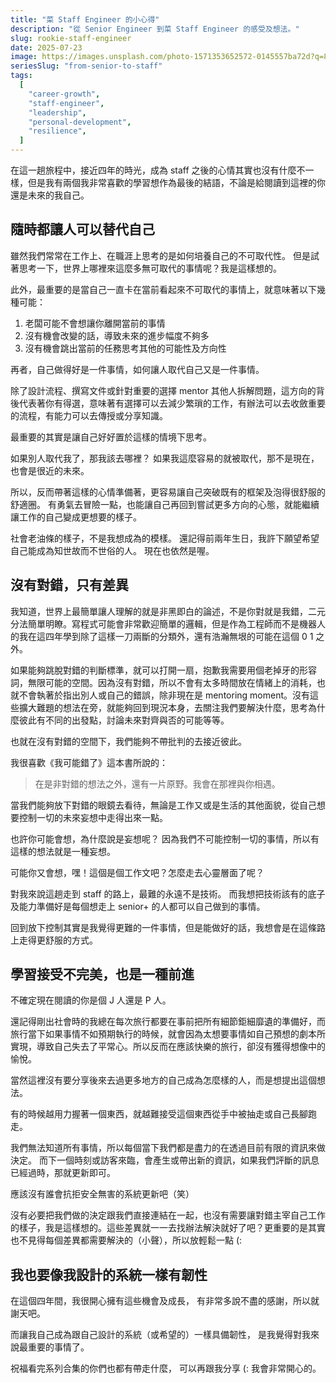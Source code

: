 ```yaml
---
title: "菜 Staff Engineer 的小心得"
description: "從 Senior Engineer 到菜 Staff Engineer 的感受及想法。"
slug: rookie-staff-engineer
date: 2025-07-23
image: https://images.unsplash.com/photo-1571353652572-0145557ba72d?q=80&w=1470&auto=format&fit=crop&ixlib=rb-4.1.0&ixid=M3wxMjA3fDB8MHxwaG90by1wYWdlfHx8fGVufDB8fHx8fA%3D%3D
seriesSlug: "from-senior-to-staff"
tags:
  [
    "career-growth",
    "staff-engineer",
    "leadership",
    "personal-development",
    "resilience",
  ]
---
```


在這一趟旅程中，接近四年的時光，成為 staff 之後的心情其實也沒有什麼不一樣，但是我有兩個我非常喜歡的學習想作為最後的結語，不論是給閱讀到這裡的你還是未來的我自己。

## 隨時都讓人可以替代自己

雖然我們常常在工作上、在職涯上思考的是如何培養自己的不可取代性。
但是試著思考一下，世界上哪裡來這麼多無可取代的事情呢？我是這樣想的。

<Spacer />

此外，最重要的是當自己一直卡在當前看起來不可取代的事情上，就意味著以下幾種可能：

1. 老闆可能不會想讓你離開當前的事情
2. 沒有機會改變的話，導致未來的進步幅度不夠多
3. 沒有機會跳出當前的任務思考其他的可能性及方向性

再者，自己做得好是一件事情，如何讓人取代自己又是一件事情。

除了設計流程、撰寫文件或針對重要的選擇 mentor 其他人拆解問題，這方向的背後代表著你有得選，意味著有選擇可以去減少繁瑣的工作，有辦法可以去收斂重要的流程，有能力可以去傳授或分享知識。

<Spacer />

最重要的其實是讓自己好好置於這樣的情境下思考。

如果別人取代我了，那我該去哪裡？
如果我這麼容易的就被取代，那不是現在，也會是很近的未來。

<Spacer />

所以，反而帶著這樣的心情準備著，更容易讓自己突破既有的框架及泡得很舒服的舒適圈。
有勇氣去冒險一點，也能讓自己再回到嘗試更多方向的心態，就能繼續讓工作的自己變成更想要的樣子。

社會老油條的樣子，不是我想成為的模樣。
還記得前兩年生日，我許下願望希望自己能成為知世故而不世俗的人。
現在也依然是喔。

## 沒有對錯，只有差異

我知道，世界上最簡單讓人理解的就是非黑即白的論述，不是你對就是我錯，二元分法簡單明瞭。寫程式可能會非常歡迎簡單的邏輯，但是作為工程師而不是機器人的我在這四年學到除了這樣一刀兩斷的分類外，還有浩瀚無垠的可能在這個 0 1 之外。

<Spacer />

如果能夠跳脫對錯的判斷標準，就可以打開一扇，抱歉我需要用個老掉牙的形容詞，無限可能的空間。因為沒有對錯，所以不會有太多時間放在情緒上的消耗，也就不會執著於指出別人或自己的錯誤，除非現在是 mentoring moment。沒有這些擴大難題的想法在旁，就能夠回到現況本身，去關注我們要解決什麼，思考為什麼彼此有不同的出發點，討論未來對齊與否的可能等等。

<Spacer />

也就在沒有對錯的空間下，我們能夠不帶批判的去接近彼此。

我很喜歡《我可能錯了》這本書所說的：

> 在是非對錯的想法之外，還有一片原野。我會在那裡與你相遇。

當我們能夠放下對錯的眼鏡去看待，無論是工作又或是生活的其他面貌，從自己想要控制一切的未來妄想中走得出來一點。

<Spacer />

也許你可能會想，為什麼說是妄想呢？
因為我們不可能控制一切的事情，所以有這樣的想法就是一種妄想。

可能你又會想，嘿！這個是個工作文吧？怎麼走去心靈層面了呢？

對我來說這趟走到 staff 的路上，最難的永遠不是技術。
而我想把技術該有的底子及能力準備好是每個想走上 senior+ 的人都可以自己做到的事情。

回到放下控制其實是我覺得更難的一件事情，但是能做好的話，我想會是在這條路上走得更舒服的方式。

## 學習接受不完美，也是一種前進

不確定現在閱讀的你是個 J 人還是 P 人。

還記得剛出社會時的我總在每次旅行都要在事前把所有細節鉅細靡遺的準備好，而旅行當下如果事情不如預期執行的時候，就會因為太想要事情如自己預想的劇本所實現，導致自己失去了平常心。所以反而在應該快樂的旅行，卻沒有獲得想像中的愉悅。

當然這裡沒有要分享後來去過更多地方的自己成為怎麼樣的人，而是想提出這個想法。

<Spacer />

有的時候越用力握著一個東西，就越難接受這個東西從手中被抽走或自己長腳跑走。

我們無法知道所有事情，所以每個當下我們都是盡力的在透過目前有限的資訊來做決定。
而下一個時刻或訪客來臨，會產生或帶出新的資訊，如果我們評斷的訊息已經過時，那就更新即可。

應該沒有誰會抗拒安全無害的系統更新吧（笑）

<Spacer />
沒有必要把我們做的決定跟我們直接連結在一起，也沒有需要讓對錯主宰自己工作的樣子，我是這樣想的。這些差異就一一去找辦法解決就好了吧？更重要的是其實也不見得每個差異都需要解決的（小聲），所以放輕鬆一點
(:

## 我也要像我設計的系統一樣有韌性

在這個四年間，我很開心擁有這些機會及成長，
有非常多說不盡的感謝，所以就謝天吧。

而讓我自己成為跟自己設計的系統（或希望的）一樣具備韌性，
是我覺得對我來說最重要的事情了。

祝福看完系列合集的你們也都有帶走什麼，
可以再跟我分享 (:
我會非常開心的。
